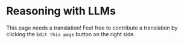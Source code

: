 # Reasoning with LLMs

This page needs a translation! Feel free to contribute a translation by clicking the `Edit this page` button on the right side.
